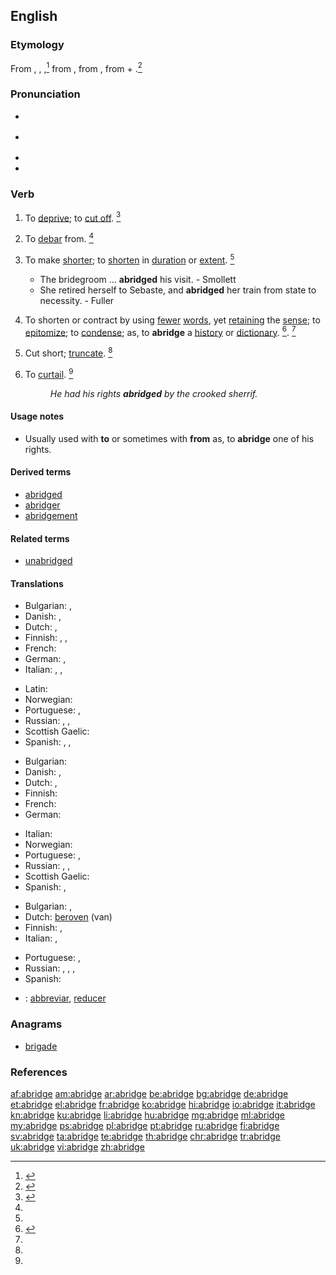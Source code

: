 ==English==

===Etymology===
From {{etyl|enm|en}} {{term|abreggen||curtail, lessen|lang=enm}}, {{term|abregge|lang=enm}}, {{term|abrigge|lang=enm}},<ref> {{R:RHCD|page=5}}</ref> from {{etyl|fro|en}} {{term|abregier||lang=fro}} {{term|abreger||lang=fro}}, from {{etyl|LL.|en}} {{term|abbrevio||make brief|lang=la}}, from {{etyl|la|en}} {{term|ad||lang=la}} + {{term/t|la|brēvio||shorten}}.<ref>{{R:MW3 1976|page=6}}</ref>

===Pronunciation===
* {{a|RP}} {{IPA|/əˈbrɪd͡ʒ/}}
* {{a|US}} {{IPA|/əˈbrɪd͡ʒ/}}
* {{audio|en-us-abridge.ogg|Audio (US)}}
* {{rhymes|ɪdʒ}}

===Verb===
{{en-verb|abridg|ing}}

# {{context|transitive|archaic|lang=en}} To [[deprive]]; to [[cut off]]. {{defdate|First attested from around (1150 to 1350)}}<ref name=SOED>{{R:SOED5|page=8}}</ref>
# {{context|transitive|archaic|rare|lang=en}} To [[debar]] from. {{defdate|First attested from around (1150 to 1350)}}<ref name=SOED/>
# {{context|transitive|lang=en}} To make [[shorter]]; to [[shorten]] in [[duration]] or [[extent]]. {{defdate|First attested from around (1350 to 1470)}}<ref name=SOED/>
#* The bridegroom ... '''abridged''' his visit. - Smollett
#* She retired herself to Sebaste, and '''abridged''' her train from state to necessity. - Fuller
# {{context|transitive|lang=en}} To shorten or contract by using [[fewer]] [[word]]s, yet [[retaining]] the [[sense]]; to [[epitomize]]; to [[condense]]; as, to '''abridge''' a [[history]] or [[dictionary]]. {{defdate|First attested in 1384.}}<ref>{{R:CDOE|page=4}}</ref>. {{defdate|First attested from around (1350 to 1470)}}<ref name=SOED/>
# {{context|transitive|lang=en}} Cut short; [[truncate]]. {{defdate|First attested from around (1350 to 1470)}}<ref name=SOED/>
# {{context|transitive|lang=en}} To [[curtail]]. {{defdate|First attested from around (1350 to 1470)}}<ref name=SOED/>
#: ''He had his rights '''abridged''' by the crooked sherrif.''

====Usage notes====
* {{sense|deprive}} Usually used with '''to''' or sometimes with '''from''' as, to '''abridge''' one of his rights.

====Derived terms====
* [[abridged]]
* [[abridger]]
* [[abridgement]]

====Related terms====
* [[unabridged]]

====Translations====
{{trans-top|to make shorter}}
* Bulgarian: {{t+|bg|съкращавам}}, {{t+|bg|скъсявам}}
* Danish: {{t|da|forkorte}}, {{t|da|sammendrage}}
* Dutch: {{t+|nl|beperken}}, {{t+|nl|verkorten}}
* Finnish: {{t+|fi|lyhentää}}, {{t|fi|typistää}}, {{t|fi|supistaa}}
* French: {{t+|fr|abréger}}
* German: {{t+|de|verkürzen}}, {{t+|de|kürzen}}
* Italian: {{t+|it|accorciare}}, {{t+|it|abbreviare}}, {{t+|it|ridurre}}
{{trans-mid}}
* Latin: {{t|la|abbreviō}}
* Norwegian: {{t|no|forkorte}}
* Portuguese: {{t+|pt|abreviar}}, {{t+|pt|encurtar}}
* Russian: {{t+|ru|сокращать|sc=Cyrl}}, {{t+|ru|укорачивать|sc=Cyrl}}, {{t|ru|усекать|sc=Cyrl}}
* Scottish Gaelic: {{t|gd|giorraich}}
* Spanish: {{t+|es|abreviar}}, {{t|es|condensar}}, {{t+|es|compendiar}}
{{trans-bottom}}

{{trans-top|to shorten or contract by using fewer words}}
* Bulgarian: {{t+|bg|съкращавам}}
* Danish: {{t|da|forkorte}}, {{t|da|sammendrage}}
* Dutch: {{t+|nl|verkorten}}, {{t|nl|inkorten}}
* Finnish: {{t+|fi|lyhentää}}
* French: {{t+|fr|abréger}}
* German: {{t+|de|verkürzen}}
{{trans-mid}}
* Italian: {{t+|it|abbreviare}}
* Norwegian: {{t|no|sammendra}}
* Portuguese: {{t+|pt|abreviar}}, {{t+|pt|resumir}}
* Russian: {{t+|ru|сокращать|sc=Cyrl}}, {{t+|ru|уменьшать|sc=Cyrl}}, {{t+|ru|суммировать|sc=Cyrl}}
* Scottish Gaelic: {{t|gd|giorraich}}
* Spanish: {{t+|es|abreviar}}, {{t|es|resumir}}
{{trans-bottom}}

{{trans-top|to deprive}}
* Bulgarian: {{t+|bg|ограничавам}}, {{t+|bg|лишавам|tr=от права}}
* Dutch: [[beroven]] (van)
* Finnish: {{t+|fi|riistää}}, {{t+|fi|viedä}}
* Italian: {{t+|it|privare}}, {{t+|it|limitare}}
{{trans-mid}}
* Portuguese: {{t+|pt|privar}}, {{t+|pt|despojar}}
* Russian: {{t+|ru|уменьшать|sc=Cyrl}}, {{t+|ru|убавлять|sc=Cyrl}}, {{t+|ru|ограничивать|sc=Cyrl}}, {{t+|ru|урезывать|sc=Cyrl}}
* Spanish: {{t+|es|privar}}
{{trans-bottom}}

{{checktrans}}
* {{ttbc|ia}}: [[abbreviar]], [[reducer]]

===Anagrams===
* [[brigade#English|brigade]]

===References===
<references/>

[[af:abridge]]
[[am:abridge]]
[[ar:abridge]]
[[be:abridge]]
[[bg:abridge]]
[[de:abridge]]
[[et:abridge]]
[[el:abridge]]
[[fr:abridge]]
[[ko:abridge]]
[[hi:abridge]]
[[io:abridge]]
[[it:abridge]]
[[kn:abridge]]
[[ku:abridge]]
[[li:abridge]]
[[hu:abridge]]
[[mg:abridge]]
[[ml:abridge]]
[[my:abridge]]
[[ps:abridge]]
[[pl:abridge]]
[[pt:abridge]]
[[ru:abridge]]
[[fi:abridge]]
[[sv:abridge]]
[[ta:abridge]]
[[te:abridge]]
[[th:abridge]]
[[chr:abridge]]
[[tr:abridge]]
[[uk:abridge]]
[[vi:abridge]]
[[zh:abridge]]